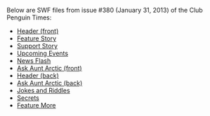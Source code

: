 Below are SWF files from issue #380 (January 31, 2013) of the Club Penguin Times:

*[[Media:News380HeaderFront.swf|Header (front)]]
*[[Media:News380FeatureStory.swf|Feature Story]]
*[[Media:News380SupportStory.swf|Support Story]]
*[[Media:News380UpcomingEvents.swf|Upcoming Events]]
*[[Media:News380NewsFlash.swf|News Flash]]
*[[Media:News380AskAuntArcticFront.swf|Ask Aunt Arctic (front)]]
*[[Media:News380HeaderBack.swf|Header (back)]]
*[[Media:News380AskAuntArcticBack.swf|Ask Aunt Arctic (back)]]
*[[Media:News380JokesAndRiddles.swf|Jokes and Riddles]]
*[[Media:News380Secrets.swf|Secrets]]
*[[Media:News380FeatureMore.swf|Feature More]]